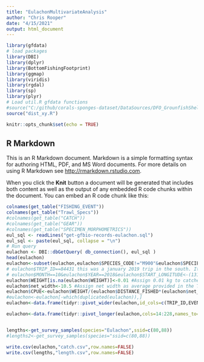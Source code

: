 ```yaml
---
title: "EulachonMultivariateAnalysis"
author: "Chris Rooper"
date: "4/15/2021"
output: html_document
---
```


```r
library(gfdata)
# load packages
library(DBI)
library(dplyr)
library(BottomFishingFootprint)
library(ggmap)
library(viridis)
library(rgdal)
library(sp)
library(plyr)
# Load util.R gfdata functions
#source("C:/github/corals-sponges-dataset/DataSources/DFO_GrounfishShellfish/r-sql-link-functions.R")
source("dist_xy.R")

knitr::opts_chunk$set(echo = TRUE)
```

## R Markdown

This is an R Markdown document. Markdown is a simple formatting syntax for authoring HTML, PDF, and MS Word documents. For more details on using R Markdown see <http://rmarkdown.rstudio.com>.

When you click the **Knit** button a document will be generated that includes both content as well as the output of any embedded R code chunks within the document. You can embed an R code chunk like this:

```r
colnames(get_table("FISHING_EVENT"))
colnames(get_table("Trawl_Specs"))
#colnames(get_table("CATCH"))
#colnames(get_table("GEAR"))
#colnames(get_table("SPECIMEN_MORPHOMETRICS"))
eul_sql <- readLines("get-gfbio-records-eulachon.sql")
eul_sql <- paste(eul_sql, collapse = "\n")
# Run query
eulachon <- DBI::dbGetQuery( db_connection(), eul_sql )
head(eulachon)
eulachon<-subset(eulachon,eulachon$SPECIES_CODE!="M900"&eulachon$SPECIES_CODE!="M901"&eulachon$CATCH_VERIFICATION_CODE!=12&eulachon$USABILITY_CODE==1)
# eulachon$TRIP_ID==84431 this was a january 2019 trip in the south. It can be thrown out if not needed
# eulachon$MONTH==10&eulachon$YEAR==2018&eulachon$START_LONGITUDE<-(131), these were two exploratory tows done in October 2018 west of Chatham Strait, can also be thrown out if necessary.
eulachon$WEIGHT[is.na(eulachon$WEIGHT)]<-0.01 #Assign 0.01 kg to catches that were too small to be weighed
eulachon$net_width<-10.5 #Assign net width as average provided in the Technical Report
eulachon$CPUE<-eulachon$WEIGHT/(eulachon$DISTANCE_FISHED*(eulachon$net_width/1000))
#eulachon<-eulachon[-which(duplicated(eulachon)),]
eulachon<-data.frame(tidyr::pivot_wider(eulachon,id_cols=c(TRIP_ID,EVENT_ID,SET_ID,YEAR,MONTH,DATE,MAJOR_STAT_AREA_CODE,START_LATITUDE,START_LONGITUDE,END_LATITUDE,END_LONGITUDE,DEPTH,TEMPERATURE),names_from=SPECIES_SCIENCE_NAME,values_from=CPUE,values_fn=sum,values_fill=0))

eulachon<-data.frame(tidyr::pivot_longer(eulachon,cols=14:228,names_to="Species_name",values_to="CPUE"))


lengths<-get_survey_samples(species="Eulachon",ssid=c(80,88))
#lengths2<-get_survey_samples(species="ssid=c(80,88))

write.csv(eulachon,"catch.csv",row.names=FALSE)
write.csv(lengths,"length.csv",row.names=FALSE)


```
